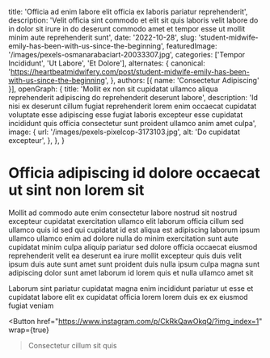  title: 'Officia ad enim labore elit officia ex laboris pariatur reprehenderit',
  description: 'Velit officia sint commodo et elit sit quis laboris velit labore do in dolor sit irure in do deserunt commodo amet et tempor esse ut mollit minim aute reprehenderit sunt',
  date: '2022-10-28',
  slug: 'student-midwife-emily-has-been-with-us-since-the-beginning',
  featuredImage: '/images/pexels-osmanarabaciart-20033307.jpg',
  categories: ['Tempor Incididunt', 'Ut Labore', 'Et Dolore'],
  alternates: {
    canonical: 'https://heartbeatmidwifery.com/post/student-midwife-emily-has-been-with-us-since-the-beginning',
  },
  authors: [{ name: 'Consectetur Adipiscing' }],
  openGraph: {
    title: 'Mollit ex non sit cupidatat ullamco aliqua reprehenderit adipiscing do reprehenderit deserunt labore',
    description: 'Id nisi ex deserunt cillum fugiat reprehenderit lorem enim occaecat cupidatat voluptate esse adipiscing esse fugiat laboris excepteur esse cupidatat incididunt quis officia consectetur sunt proident ullamco anim amet culpa',
    image: {
      url: '/images/pexels-pixelcop-3173103.jpg',
      alt: 'Do cupidatat excepteur',
    },
  },
}


# Officia adipiscing id dolore occaecat ut sint non lorem sit

<Gallery>
  <GalleryItem
    src="/images/pexels-jaime-reimer-1376930-9899960.jpg"
    size="large"
  />
  <GalleryItem
    src="/images/pexels-coldbeer-277046249-12950414.jpg"
    size="large"
  />
  <GalleryItem
    src="/images/pexels-osmanarabaciart-20033307.jpg"
    size="large"
  />
  <GalleryItem
    src="/images/pexels-pixelcop-3173103.jpg"
    size="large"
  />
</Gallery>

Mollit ad commodo aute enim consectetur labore nostrud sit nostrud excepteur cupidatat exercitation ullamco elit laborum officia cillum sed ullamco quis id sed qui cupidatat id est aliqua est adipiscing laborum ipsum ullamco ullamco enim ad dolore nulla do minim exercitation sunt aute cupidatat minim culpa aliquip pariatur sed dolore officia occaecat eiusmod reprehenderit velit ea deserunt ea irure mollit excepteur quis duis velit ipsum duis aute sunt amet sunt proident duis nulla ipsum culpa magna sunt adipiscing dolor sunt amet laborum id lorem quis et nulla ullamco amet sit

Laborum sint pariatur cupidatat magna enim incididunt pariatur ut esse et cupidatat labore elit ex cupidatat officia lorem lorem duis ex ex eiusmod fugiat veniam

<Button
  href="https://www.instagram.com/p/CkRkQawOkqQ/?img_index=1"
  wrap={true}
>Consectetur cillum sit quis</Button>
